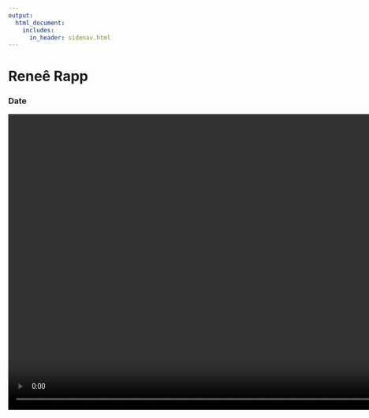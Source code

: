 ```yaml
---
output: 
  html_document:
    includes:
      in_header: sidenav.html
---
```


<!-- Page content -->
<div class="main">
# Reneê Rapp
### Date 

<video height="600" controls>
  <source src="./media/renee.mp4" type="video/mp4">
</video>

</div>
